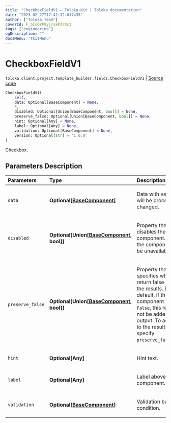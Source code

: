 ```yaml
---
title: "CheckboxFieldV1 — Toloka-Kit | Toloka documentation"
date: "2023-02-27T17:42:32.017435"
author: ["Toloka Team"]
coverId: F_bIcOYF9yjrxkPZrXc3
tags: ["engineering"]
ogDescription: ""
docsMenu: "tkitMenu"
---
```


# CheckboxFieldV1
`toloka.client.project.template_builder.fields.CheckboxFieldV1` | [Source code](https://github.com/Toloka/toloka-kit/blob/v1.1.4/src/client/project/template_builder/fields.py#L142)

```python
CheckboxFieldV1(
    self,
    data: Optional[BaseComponent] = None,
    *,
    disabled: Optional[Union[BaseComponent, bool]] = None,
    preserve_false: Optional[Union[BaseComponent, bool]] = None,
    hint: Optional[Any] = None,
    label: Optional[Any] = None,
    validation: Optional[BaseComponent] = None,
    version: Optional[str] = '1.0.0'
)
```

Checkbox.

## Parameters Description

| Parameters | Type | Description |
| :----------| :----| :-----------|
`data`|**Optional\[[BaseComponent](/docs/toloka-kit/reference/toloka.client.project.template_builder.base.BaseComponent)\]**|<p>Data with values that will be processed or changed.</p>
`disabled`|**Optional\[Union\[[BaseComponent](/docs/toloka-kit/reference/toloka.client.project.template_builder.base.BaseComponent), bool\]\]**|<p>Property that disables the component. If `True`, the component will be unavailable.</p>
`preserve_false`|**Optional\[Union\[[BaseComponent](/docs/toloka-kit/reference/toloka.client.project.template_builder.base.BaseComponent), bool\]\]**|<p>Property that specifies whether to return false values in the results. By default, if the component returns `False`, this result will not be added to the output. To add `False` to the results, specify `preserve_false=True`.</p>
`hint`|**Optional\[Any\]**|<p>Hint text.</p>
`label`|**Optional\[Any\]**|<p>Label above the component.</p>
`validation`|**Optional\[[BaseComponent](/docs/toloka-kit/reference/toloka.client.project.template_builder.base.BaseComponent)\]**|<p>Validation based on condition.</p>